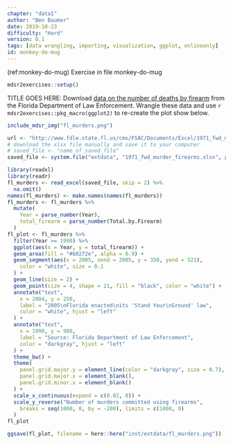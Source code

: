 ```yaml
---
chapter: "dataI"
author: "Ben Baumer"
date: 2019-10-23 
difficulty: "Hard"
version: 0.1
tags: [data wrangling, importing, visualization, ggplot, onlineonly]
id: monkey-do-mug 
---
```


(ref:monkey-do-mug) Exercise in file monkey-do-mug


```r
mdsr2exercises::setup()
```

TITLE GOES HERE: Download [data on the number of deaths by firearm](http://www.fdle.state.fl.us/cms/FSAC/Documents/Excel/1971_fwd_murder_firearms.aspx) from the Florida Department of Law Enforcement. 
Wrangle these data and use `r mdsr2exercises::pkg_macro(ggplot2)` to re-create the plot show below.  

```r
include_mdsr_img("fl_murders.png")
```

<!--begin-answer-->

```r
url <- "http://www.fdle.state.fl.us/cms/FSAC/Documents/Excel/1971_fwd_murder_firearms.aspx"
# download the xlsx file manually and save it to your computer
# saved_file <- "name_of_saved_file"
saved_file <- system.file("extdata", "1971_fwd_murder_firearms.xlsx", package = "mdsr2exercises")

library(readxl)
library(readr)
fl_murders <- read_excel(saved_file, skip = 2) %>%
  na.omit()
names(fl_murders) <- make.names(names(fl_murders))
fl_murders <- fl_murders %>%
  mutate(
    Year = parse_number(Year),
    total_firearm = parse_number(Total.by.Firearm)
  )
fl_plot <- fl_murders %>%
  filter(Year >= 1990) %>%
  ggplot(aes(x = Year, y = total_firearm)) +
  geom_area(fill = "#b0272e", alpha = 0.9) +
  geom_segment(aes(x = 2005, xend = 2005, y = 350, yend = 521),
    color = "white", size = 0.1
  ) +
  geom_line(size = 2) +
  geom_point(size = 4, shape = 21, fill = "black", color = "white") +
  annotate("text",
    x = 2004, y = 250,
    label = "2005\nFlorida enacted\nits 'Stand Your\nGround' law",
    color = "white", hjust = "left"
  ) +
  annotate("text",
    x = 1990, y = 980,
    label = "Source: Florida Department of Law Enforcement",
    color = "darkgray", hjust = "left"
  ) +
  theme_bw() +
  theme(
    panel.grid.major.y = element_line(color = "darkgray", size = 0.7),
    panel.grid.major.x = element_blank(),
    panel.grid.minor.x = element_blank()
  ) +
  scale_x_continuous(expand = c(0.02, 0)) +
  scale_y_reverse("Number of murders committed using firearms",
    breaks = seq(1000, 0, by = -200), limits = c(1000, 0)
  )
fl_plot
```
<!--end-answer-->

```r
ggsave(fl_plot, filename = here::here("inst/extdata/fl_murders.png"))
```

